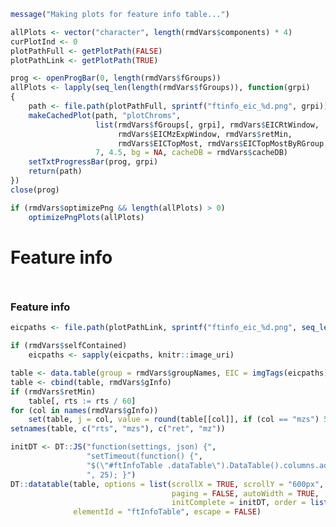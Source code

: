 ```r
message("Making plots for feature info table...")

allPlots <- vector("character", length(rmdVars$components) * 4)
curPlotInd <- 0
plotPathFull <- getPlotPath(FALSE)
plotPathLink <- getPlotPath(TRUE)

prog <- openProgBar(0, length(rmdVars$fGroups))
allPlots <- lapply(seq_len(length(rmdVars$fGroups)), function(grpi)
{
    path <- file.path(plotPathFull, sprintf("ftinfo_eic_%d.png", grpi))
    makeCachedPlot(path, "plotChroms",
                   list(rmdVars$fGroups[, grpi], rmdVars$EICRtWindow,
                        rmdVars$EICMzExpWindow, rmdVars$retMin,
                        rmdVars$EICTopMost, rmdVars$EICTopMostByRGroup, rmdVars$EICs, colourBy = "rGroup", title = ""),
                   7, 4.5, bg = NA, cacheDB = rmdVars$cacheDB)
    setTxtProgressBar(prog, grpi)
    return(path)
})
close(prog)

if (rmdVars$optimizePng && length(allPlots) > 0)
    optimizePngPlots(allPlots)
```


Feature info {data-orientation=rows}
===

## { .ftInfo }

### Feature info { .ftInfo }

<style> .ftInfo { overflow-x: auto; } </style>

```r
eicpaths <- file.path(plotPathLink, sprintf("ftinfo_eic_%d.png", seq_len(length(rmdVars$fGroups))))

if (rmdVars$selfContained)
    eicpaths <- sapply(eicpaths, knitr::image_uri)

table <- data.table(group = rmdVars$groupNames, EIC = imgTags(eicpaths))
table <- cbind(table, rmdVars$gInfo)
if (rmdVars$retMin)
    table[, rts := rts / 60]
for (col in names(rmdVars$gInfo))
    set(table, j = col, value = round(table[[col]], if (col == "mzs") 5 else 2))
setnames(table, c("rts", "mzs"), c("ret", "mz"))

initDT <- DT::JS("function(settings, json) {",
                 "setTimeout(function() {",
                 "$(\"#ftInfoTable .dataTable\").DataTable().columns.adjust().draw(); }",
                 ", 25); }")
DT::datatable(table, options = list(scrollX = TRUE, scrollY = "600px", deferRender = TRUE,
                                    paging = FALSE, autoWidth = TRUE,
                                    initComplete = initDT, order = list(list(0, "asc"))),
              elementId = "ftInfoTable", escape = FALSE)
```
